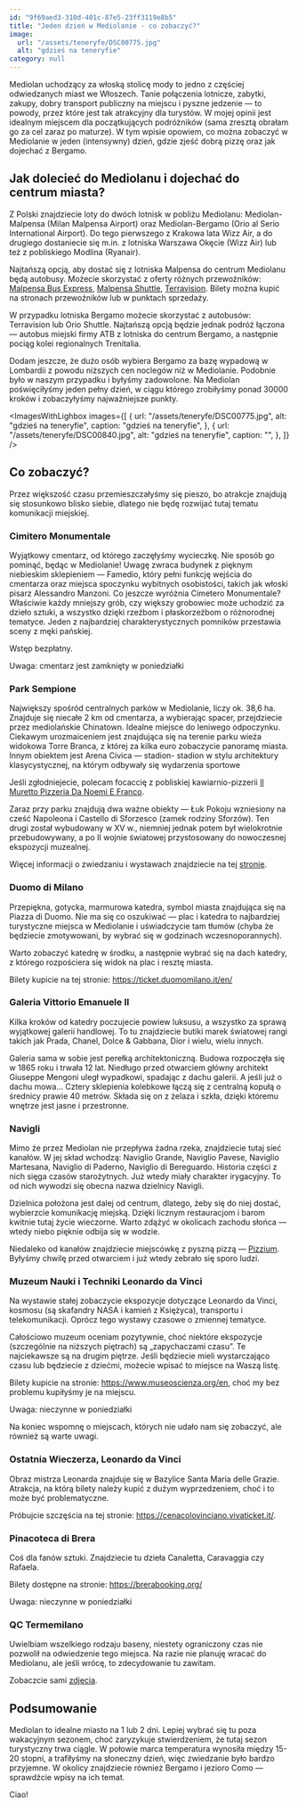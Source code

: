 ```yaml
---
id: "9f69aed3-310d-401c-87e5-23ff3119e8b5"
title: "Jeden dzień w Mediolanie - co zobaczyć?"
image:
  url: "/assets/teneryfe/DSC00775.jpg"
  alt: "gdzieś na teneryfie"
category: null
---
```


Mediolan uchodzący za włoską stolicę mody to jedno z częściej odwiedzanych miast we Włoszech. Tanie połączenia lotnicze, zabytki, zakupy, dobry transport publiczny na miejscu i pyszne jedzenie — to powody, przez które jest tak atrakcyjny dla turystów. W mojej opinii jest idealnym miejscem dla początkujących podróżników (sama zresztą obrałam go za cel zaraz po maturze). W tym wpisie opowiem, co można zobaczyć w Mediolanie w jeden (intensywny) dzień, gdzie zjeść dobrą pizzę oraz jak dojechać z Bergamo.

## Jak dolecieć do Mediolanu i dojechać do centrum miasta?

Z Polski znajdziecie loty do dwóch lotnisk w pobliżu Mediolanu: Mediolan-Malpensa (Milan Malpensa Airport) oraz Mediolan-Bergamo (Orio al Serio International Airport). Do tego pierwszego z Krakowa lata Wizz Air, a do drugiego dostaniecie się m.in. z lotniska Warszawa Okęcie (Wizz Air) lub też z pobliskiego Modlina (Ryanair).

Najtańszą opcją, aby dostać się z lotniska Malpensa do centrum Mediolanu będą autobusy. Możecie skorzystać z oferty różnych przewoźników: <a href="https://autostradale.it/" target="_blank" rel="noopener noreferrer">Malpensa Bus Express</a>, <a href="https://www.malpensashuttle.it/en/index.html" target="_blank" rel="noopener noreferrer">Malpensa Shuttle</a>, <a href="https://www.terravision.eu/pl/?af=2397845&cm=2929" target="_blank" rel="noopener noreferrer">Terravision</a>. Bilety można kupić na stronach przewoźników lub w punktach sprzedaży.

W przypadku lotniska Bergamo możecie skorzystać z autobusów: Terravision lub Orio Shuttle. Najtańszą opcją będzie jednak podróż łączona — autobus miejski firmy ATB z lotniska do centrum Bergamo, a następnie pociąg kolei regionalnych Trenitalia.

Dodam jeszcze, że dużo osób wybiera Bergamo za bazę wypadową w Lombardii z powodu niższych cen noclegów niż w Mediolanie. Podobnie było w naszym przypadku i byłyśmy zadowolone. Na Mediolan poświęciłyśmy jeden pełny dzień, w ciągu którego zrobiłyśmy ponad 30000 kroków i zobaczyłyśmy najważniejsze punkty.

<ImagesWithLighbox
  images={[
    {
      url: "/assets/teneryfe/DSC00775.jpg",
      alt: "gdzieś na teneryfie",
      caption: "gdzieś na teneryfie",
    },
    {
      url: "/assets/teneryfe/DSC00840.jpg",
      alt: "gdzieś na teneryfie",
      caption: "",
    },
  ]}
/>

## Co zobaczyć?

Przez większość czasu przemieszczałyśmy się pieszo, bo atrakcje znajdują się stosunkowo blisko siebie, dlatego nie będę rozwijać tutaj tematu komunikacji miejskiej.

### Cimitero Monumentale

Wyjątkowy cmentarz, od którego zaczęłyśmy wycieczkę. Nie sposób go pominąć, będąc w Mediolanie! Uwagę zwraca budynek z pięknym niebieskim sklepieniem — Famedio, który pełni funkcję wejścia do cmentarza oraz miejsca spoczynku wybitnych osobistości, takich jak włoski pisarz Alessandro Manzoni. Co jeszcze wyróżnia Cimetero Monumentale? Właściwie każdy mniejszy grób, czy większy grobowiec może uchodzić za dzieło sztuki, a wszystko dzięki rzeźbom i płaskorzeźbom o różnorodnej tematyce. Jeden z najbardziej charakterystycznych pomników przestawia sceny z męki pańskiej.

Wstęp bezpłatny.

Uwaga: cmentarz jest zamknięty w poniedziałki

### Park Sempione

Największy spośród centralnych parków w Mediolanie, liczy ok. 38,6 ha. Znajduje się niecałe 2 km od cmentarza, a wybierając spacer, przejdziecie przez mediolańskie Chinatown. Idealne miejsce do leniwego odpoczynku. Ciekawym urozmaiceniem jest znajdująca się na terenie parku wieża widokowa Torre Branca, z której za kilka euro zobaczycie panoramę miasta. Innym obiektem jest Arena Civica — stadion- stadion w stylu architektury klasycystycznej, na którym odbywały się wydarzenia sportowe

Jeśli zgłodniejecie, polecam focaccię z pobliskiej kawiarnio-pizzerii <a href="https://www.google.pl/maps/place/Il+Muretto+Pizzeria+Da+Noemi+E+Franco/@45.4783325,9.1659784,15z/data=!4m6!3m5!1s0x4786c1380143bb8d:0x35ea351a9dd223b8!8m2!3d45.4783325!4d9.1762781!16s%2Fg%2F1pp2vkhs1?entry=ttu" target="_blank" rel="noopener noreferrer"> Il Muretto Pizzeria Da Noemi E Franco</a>.

Zaraz przy parku znajdują dwa ważne obiekty — Łuk Pokoju wzniesiony na cześć Napoleona i Castello di Sforzesco (zamek rodziny Sforzów). Ten drugi został wybudowany w XV w., niemniej jednak potem był wielokrotnie przebudowywany, a po II wojnie światowej przystosowany do nowoczesnej ekspozycji muzealnej.

Więcej informacji o zwiedzaniu i wystawach znajdziecie na tej <a href="https://www.milanocastello.it/en" target="_blank" rel="noopener noreferrer">stronie</a>.

### Duomo di Milano

Przepiękna, gotycka, marmurowa katedra, symbol miasta znajdująca się na Piazza di Duomo. Nie ma się co oszukiwać — plac i katedra to najbardziej turystyczne miejsca w Mediolanie i uświadczycie tam tłumów (chyba że będziecie zmotywowani, by wybrać się w godzinach wczesnoporannych).

Warto zobaczyć katedrę w środku, a następnie wybrać się na dach katedry, z którego rozpościera się widok na plac i resztę miasta.

Bilety kupicie na tej stronie: <a href="https://ticket.duomomilano.it/en/" target="_blank" rel="noopener noreferrer">https://ticket.duomomilano.it/en/</a>

### Galeria Vittorio Emanuele II

Kilka kroków od katedry poczujecie powiew luksusu, a wszystko za sprawą wyjątkowej galerii handlowej. To tu znajdziecie butiki marek światowej rangi takich jak Prada, Chanel, Dolce & Gabbana, Dior i wielu, wielu innych.

Galeria sama w sobie jest perełką architektoniczną. Budowa rozpoczęła się w 1865 roku i trwała 12 lat. Niedługo przed otwarciem główny architekt Giuseppe Mengoni uległ wypadkowi, spadając z dachu galerii. A jeśli już o dachu mowa… Cztery sklepienia kolebkowe łączą się z centralną kopułą o średnicy prawie 40 metrów. Składa się on z żelaza i szkła, dzięki któremu wnętrze jest jasne i przestronne.

### Navigli

Mimo że przez Mediolan nie przepływa żadna rzeka, znajdziecie tutaj sieć kanałów. W jej skład wchodzą: Naviglio Grande, Naviglio Pavese, Naviglio Martesana, Naviglio di Paderno, Naviglio di Bereguardo. Historia części z nich sięga czasów starożytnych. Już wtedy miały charakter irygacyjny. To od nich wywodzi się obecna nazwa dzielnicy Navigli.

Dzielnica położona jest dalej od centrum, dlatego, żeby się do niej dostać, wybierzcie komunikację miejską. Dzięki licznym restauracjom i barom kwitnie tutaj życie wieczorne. Warto zdążyć w okolicach zachodu słońca — wtedy niebo pięknie odbija się w wodzie.

Niedaleko od kanałów znajdziecie miejscówkę z pyszną pizzą — <a href="https://www.google.pl/maps/place/Pizzium+-+Via+Vigevano/@45.4529243,9.1671118,16.87z/data=!3m1!5s0x4786c3fba1f81cb9:0xa87d49a50762f8f2!4m11!1m3!11m2!2sxvxsQmwlTAuTaZDCOGNo3w!3e3!3m6!1s0x4786c375feef772d:0x22cca9a540b8aac2!8m2!3d45.4529946!4d9.1723408!15sCgEqWgMiASqSARBwaXp6YV9yZXN0YXVyYW504AEA!16s/g/11hyk3f7p8?entry=ttu" target="_blank" rel="noopener noreferrer">Pizzium</a>. Byłyśmy chwilę przed otwarciem i już wtedy zebrało się sporo ludzi.

### Muzeum Nauki i Techniki Leonardo da Vinci

Na wystawie stałej zobaczycie ekspozycje dotyczące Leonardo da Vinci, kosmosu (są skafandry NASA i kamień z Księżyca), transportu i telekomunikacji. Oprócz tego wystawy czasowe o zmiennej tematyce.

Całościowo muzeum oceniam pozytywnie, choć niektóre ekspozycje (szczególnie na niższych piętrach) są „zapychaczami czasu”. Te najciekawsze są na drugim piętrze. Jeśli będziecie mieli wystarczająco czasu lub będziecie z dziećmi, możecie wpisać to miejsce na Waszą listę.

Bilety kupicie na stronie: <a href="https://www.museoscienza.org/en" target="_blank" rel="noopener noreferrer">https://www.museoscienza.org/en</a>, choć my bez problemu kupiłyśmy je na miejscu.

Uwaga: nieczynne w poniedziałki

Na koniec wspomnę o miejscach, których nie udało nam się zobaczyć, ale również są warte uwagi.

### Ostatnia Wieczerza, Leonardo da Vinci

Obraz mistrza Leonarda znajduje się w Bazylice Santa Maria delle Grazie. Atrakcja, na którą bilety należy kupić z dużym wyprzedzeniem, choć i to może być problematyczne.

Próbujcie szczęścia na tej stronie: <a href="https://cenacolovinciano.vivaticket.it/" target="_blank" rel="noopener noreferrer">https://cenacolovinciano.vivaticket.it/</a>.

### Pinacoteca di Brera

Coś dla fanów sztuki. Znajdziecie tu dzieła Canaletta, Caravaggia czy Rafaela.

Bilety dostępne na stronie: <a href="https://brerabooking.org/" target="_blank" rel="noopener noreferrer">https://brerabooking.org/</a>

Uwaga: nieczynne w poniedziałki

### QC Termemilano

Uwielbiam wszelkiego rodzaju baseny, niestety ograniczony czas nie pozwolił na odwiedzenie tego miejsca. Na razie nie planuję wracać do Mediolanu, ale jeśli wrócę, to zdecydowanie tu zawitam.

Zobaczcie sami <a href="https://www.google.pl/maps/place//@45.4517401,9.1991393,17z?entry=ttu" target="_blank" rel="noopener noreferrer">zdjęcia</a>.

## Podsumowanie

Mediolan to idealne miasto na 1 lub 2 dni. Lepiej wybrać się tu poza wakacyjnym sezonem, choć zaryzykuje stwierdzeniem, że tutaj sezon turystyczny trwa ciągle. W połowie marca temperatura wynosiła między 15-20 stopni, a trafiłyśmy na słoneczny dzień, więc zwiedzanie było bardzo przyjemne. W okolicy znajdziecie również Bergamo i jezioro Como — sprawdźcie wpisy na ich temat.

Ciao!
